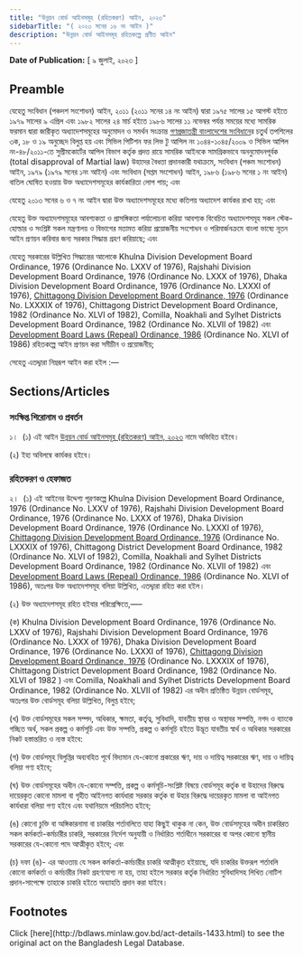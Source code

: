 ```yaml
---
title: "উন্নয়ন বোর্ড আইনসমূহ (রহিতকরণ) আইন, ২০২৩"
sidebarTitle: "( ২০২৩ সনের ১৬ নং আইন )"
description: "উন্নয়ন বোর্ড আইনসমূহ রহিতকল্পে প্রণীত আইন"
---
```


**Date of Publication:** [ ৯ জুলাই, ২০২৩ ]

## Preamble

যেহেতু সংবিধান (পঞ্চদশ সংশোধন) আইন, ২০১১ (২০১১ সনের ১৪ নং আইন) দ্বারা ১৯৭৫ সালের ১৫ আগস্ট হইতে ১৯৭৯ সালের ৯ এপ্রিল এবং ১৯৮২ সালের ২৪ মার্চ হইতে ১৯৮৬ সালের ১১ নভেম্বর পর্যন্ত সময়ের মধ্যে সামরিক ফরমান দ্বারা জারীকৃত অধ্যাদেশসমূহের অনুমোদন ও সমর্থন সংক্রান্ত [গণপ্রজাতন্ত্রী বাংলাদেশের সংবিধান](/act-957.html "গণপ্রজাতন্ত্রী বাংলাদেশের সংবিধান")ের চতুর্থ তপশিলের ৩ক, ১৮ ও ১৯ অনুচ্ছেদ বিলুপ্ত হয় এবং সিভিল পিটিশন ফর লিভ টু আপিল নং ১০৪৪-১০৪৫/২০০৯ ও সিভিল আপিল নং-৪৮/২০১১-তে সুপ্রীমকোর্টের আপিল বিভাগ কর্তৃক প্রদত্ত রায়ে সামরিক আইনকে সামগ্রিকভাবে অননুমোদনপূর্বক (total disapproval of Martial law) উহাদের বৈধতা প্রদানকারী যথাক্রমে, সংবিধান (পঞ্চম সংশোধন) আইন, ১৯৭৯ (১৯৭৯ সনের ১নং আইন) এবং সংবিধান (সপ্তম সংশোধন) আইন, ১৯৮৬ (১৯৮৬ সনের ১ নং আইন) বাতিল ঘোষিত হওয়ায় উক্ত অধ্যাদেশসমূহের কার্যকারিতা লোপ পায়; এবং

যেহেতু ২০১৩ সনের ৬ ও ৭ নং আইন দ্বারা উক্ত অধ্যাদেশসমূহের মধ্যে কতিপয় অধ্যাদেশ কার্যকর রাখা হয়; এবং

যেহেতু উক্ত অধ্যাদেশসমূহের আবশ্যকতা ও প্রাসঙ্গিকতা পর্যালোচনা করিয়া আবশ্যক বিবেচিত অধ্যাদেশসমূহ সকল স্টেক-হোল্ডার ও সংশ্লিষ্ট সকল মন্ত্রণালয় ও বিভাগের মতামত করিয়া প্রয়োজনীয় সংশোধন ও পরিমার্জনক্রমে বাংলা ভাষ্যে নূতন আইন প্রণয়ন করিবার জন্য সরকার সিদ্ধান্ত গ্রহণ করিয়াছে; এবং

যেহেতু সরকারের উল্লিখিত সিদ্ধান্তের আলোকে Khulna Division Development Board Ordinance, 1976 (Ordinance No. LXXV of 1976), Rajshahi Division Development Board Ordinance, 1976 (Ordinance No. LXXX of 1976), Dhaka Division Development Board Ordinance, 1976 (Ordinance No. LXXXI of 1976), [Chittagong Division Development Board Ordinance, 1976](/act-539.html "Chittagong Division Development Board Ordinance, 1976") (Ordinance No. LXXXIX of 1976), Chittagong District Development Board Ordinance, 1982 (Ordinance No. XLVI of 1982), Comilla, Noakhali and Sylhet Districts Development Board Ordinance, 1982 (Ordinance No. XLVII of 1982) এবং [Development Board Laws (Repeal) Ordinance, 1986](/act-700.html "Development Board Laws (Repeal) Ordinance, 1986") (Ordinance No. XLVI of 1986) রহিতকল্পে আইন প্রণয়ন করা সমীচীন ও প্রয়োজনীয়;

সেহেতু এতদ্দ্বারা নিম্নরূপ আইন করা হইল :—

## Sections/Articles

### সংক্ষিপ্ত শিরোনাম ও প্রবর্তন

১।  (১) এই আইন [উন্নয়ন বোর্ড আইনসমূহ (রহিতকরণ) আইন, ২০২৩](/act-1433.html "উন্নয়ন বোর্ড আইনসমূহ (রহিতকরণ) আইন, ২০২৩") নামে অভিহিত হইবে।

(২) ইহা অবিলম্বে কার্যকর হইবে।

### রহিতকরণ ও হেফাজত

২।  (১) এই আইনের উদ্দেশ্য পূরণকল্পে Khulna Division Development Board Ordinance, 1976 (Ordinance No. LXXV of 1976), Rajshahi Division Development Board Ordinance, 1976 (Ordinance No. LXXX of 1976), Dhaka Division Development Board Ordinance, 1976 (Ordinance No. LXXXI of 1976), [Chittagong Division Development Board Ordinance, 1976](/act-539.html "Chittagong Division Development Board Ordinance, 1976") (Ordinance No. LXXXIX of 1976), Chittagong District Development Board Ordinance, 1982 (Ordinance No. XLVI of 1982), Comilla, Noakhali and Sylhet Districts Development Board Ordinance, 1982 (Ordinance No. XLVII of 1982) এবং [Development Board Laws (Repeal) Ordinance, 1986](/act-700.html "Development Board Laws (Repeal) Ordinance, 1986") (Ordinance No. XLVI of 1986), অতঃপর উক্ত অধ্যাদেশসমূহ বলিয়া উল্লিখিত, এতদ্দ্বারা রহিত করা হইল।

(২) উক্ত অধ্যাদেশসমূহ রহিত হইবার পরিপ্রেক্ষিতে,—–

(ক) Khulna Division Development Board Ordinance, 1976 (Ordinance No. LXXV of 1976), Rajshahi Division Development Board Ordinance, 1976 (Ordinance No. LXXX of 1976), Dhaka Division Development Board Ordinance, 1976 (Ordinance No. LXXXI of 1976), [Chittagong Division Development Board Ordinance, 1976](/act-539.html "Chittagong Division Development Board Ordinance, 1976") (Ordinance No. LXXXIX of 1976), Chittagong District Development Board Ordinance, 1982 (Ordinance No. XLVI of 1982 ) এবং Comilla, Noakhali and Sylhet Districts Development Board Ordinance, 1982 (Ordinance No. XLVII of 1982) এর অধীন প্রতিষ্ঠিত উন্নয়ন বোর্ডসমূহ, অতঃপর উক্ত বোর্ডসমূহ বলিয়া উল্লিখিত, বিলুপ্ত হইবে;

(খ) উক্ত বোর্ডসমূহের সকল সম্পদ, অধিকার, ক্ষমতা, কর্তৃত্ব, সুবিধাদি, যাবতীয় স্থাবর ও অস্থাবর সম্পত্তি, নগদ ও ব্যাংকে গচ্ছিত অর্থ, সকল প্রকল্প ও কর্মসূচি এবং উক্ত সম্পত্তি, প্রকল্প ও কর্মসূচি হইতে উদ্ভূত যাবতীয় স্বার্থ ও অধিকার সরকারের নিকট হস্তান্তরিত ও ন্যস্ত হইবে:

(গ) উক্ত বোর্ডসমূহ বিলুপ্তির অব্যবহিত পূর্বে বিদ্যমান যে-কোনো প্রকারের ঋণ, দায় ও দায়িত্ব সরকারের ঋণ, দায় ও দায়িত্ব বলিয়া গণ্য হইবে;

(ঘ) উক্ত বোর্ডসমূহের অধীন যে-কোনো সম্পত্তি, প্রকল্প ও কর্মসূচি-সংশ্লিষ্ট বিষয়ে বোর্ডসমূহ কর্তৃক বা উহাদের বিরুদ্ধে দায়েরকৃত কোনো মামলা বা গৃহীত আইনগত কার্যধারা সরকার কর্তৃক বা উহার বিরুদ্ধে দায়েরকৃত মামলা বা আইনগত কার্যধারা বলিয়া গণ্য হইবে এবং যথানিয়মে পরিচালিত হইবে;

(ঙ) কোনো চুক্তি বা অঙ্গিকারনামা বা চাকরির শর্তাবলিতে যাহা কিছুই থাকুক না কেন, উক্ত বোর্ডসমূহের অধীন চাকরিরত সকল কর্মকর্তা-কর্মচারীর চাকরি, সরকারের নির্দেশ অনুযায়ী ও নির্ধারিত শর্তাধীনে সরকারের বা অপর কোনো স্থানীয় সরকারের যে-কোনো পদে আত্মীকৃত হইবে; এবং

(চ) দফা (ঙ)- এর আওতায় যে সকল কর্মকর্তা-কর্মচারীর চাকরি আত্মীকৃত হইয়াছে, যদি চাকরির উক্তরূপ শর্তাবলি কোনো কর্মকর্তা ও কর্মচারীর নিকট গ্রহণযোগ্য না হয়, তাহা হইলে সরকার কর্তৃক নির্ধারিত সুবিধাদিসহ লিখিত নোটিশ প্রদান-সাপেক্ষে তাহাকে চাকরি হইতে অব্যাহতি প্রদান করা যাইবে।

## Footnotes

<Note>
  Click [here](http://bdlaws.minlaw.gov.bd/act-details-1433.html) to see the original act on the Bangladesh Legal Database.
</Note>

